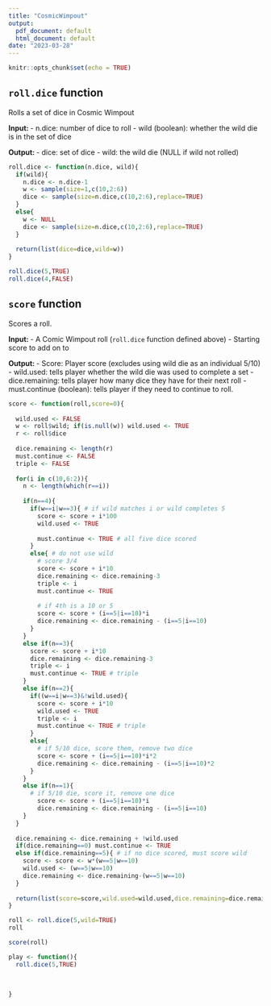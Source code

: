 ```yaml
---
title: "CosmicWimpout"
output:
  pdf_document: default
  html_document: default
date: "2023-03-28"
---
```


```r
knitr::opts_chunk$set(echo = TRUE)
```


## `roll.dice` function

Rolls a set of dice in Cosmic Wimpout

**Input: **
- n.dice: number of dice to roll
- wild (boolean): whether the wild die is in the set of dice

**Output: **
- dice: set of dice
- wild: the wild die (NULL if wild not rolled)

```r
roll.dice <- function(n.dice, wild){
  if(wild){
    n.dice <- n.dice-1
    w <- sample(size=1,c(10,2:6))
    dice <- sample(size=n.dice,c(10,2:6),replace=TRUE)
  }
  else{
    w <- NULL
    dice <- sample(size=n.dice,c(10,2:6),replace=TRUE)
  }
  
  return(list(dice=dice,wild=w))
}
```

```r
roll.dice(5,TRUE)
roll.dice(4,FALSE)
```

## `score` function

Scores a roll.

**Input: ** 
- A Comic Wimpout roll (`roll.dice` function defined above)
- Starting score to add on to

**Output: **
- Score: Player score (excludes using wild die as an individual 5/10)
- wild.used: tells player whether the wild die was used to complete a set
- dice.remaining: tells player how many dice they have for their next roll
- must.continue (boolean): tells player if they need to continue to roll.

```r
score <- function(roll,score=0){
  
  wild.used <- FALSE
  w <- roll$wild; if(is.null(w)) wild.used <- TRUE
  r <- roll$dice
  
  dice.remaining <- length(r)
  must.continue <- FALSE
  triple <- FALSE
  
  for(i in c(10,6:2)){
    n <- length(which(r==i))
    
    if(n==4){
      if(w==i|w==3){ # if wild matches i or wild completes 5
        score <- score + i*100
        wild.used <- TRUE
        
        must.continue <- TRUE # all five dice scored
      }
      else{ # do not use wild
        # score 3/4
        score <- score + i*10
        dice.remaining <- dice.remaining-3
        triple <- i
        must.continue <- TRUE
        
        # if 4th is a 10 or 5
        score <- score + (i==5|i==10)*i
        dice.remaining <- dice.remaining - (i==5|i==10)
      }
    }
    else if(n==3){
      score <- score + i*10
      dice.remaining <- dice.remaining-3
      triple <- i
      must.continue <- TRUE # triple
    }
    else if(n==2){
      if((w==i|w==3)&!wild.used){
        score <- score + i*10
        wild.used <- TRUE
        triple <- i
        must.continue <- TRUE # triple
      }
      else{
        # if 5/10 dice, score them, remove two dice
        score <- score + (i==5|i==10)*i*2 
        dice.remaining <- dice.remaining - (i==5|i==10)*2 
      }
    }
    else if(n==1){
      # if 5/10 die, score it, remove one dice
        score <- score + (i==5|i==10)*i
        dice.remaining <- dice.remaining - (i==5|i==10)
    }
  }
  
  dice.remaining <- dice.remaining + !wild.used
  if(dice.remaining==0) must.continue <- TRUE
  else if(dice.remaining==5){ # if no dice scored, must score wild
    score <- score <- w*(w==5|w==10)
    wild.used <- (w==5|w==10)
    dice.remaining <- dice.remaining-(w==5|w==10)
  }
  
  return(list(score=score,wild.used=wild.used,dice.remaining=dice.remaining,must.continue=must.continue,triple=triple))
}
```

```r
roll <- roll.dice(5,wild=TRUE)
roll
```

```r
score(roll)
```

```r
play <- function(){
  roll.dice(5,TRUE)
  
  
  
}
```









